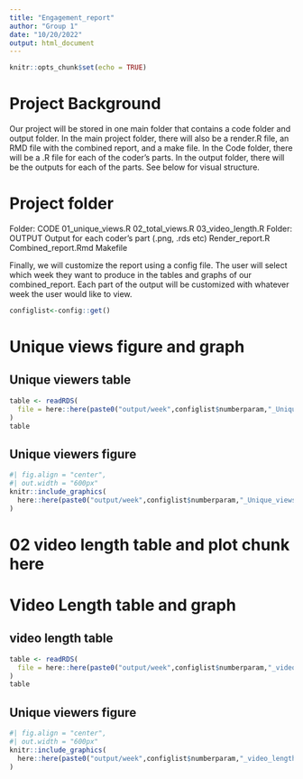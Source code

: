 ```yaml
---
title: "Engagement_report"
author: "Group 1"
date: "10/20/2022"
output: html_document
---
```


```r
knitr::opts_chunk$set(echo = TRUE)
```

# Project Background 

Our project will be stored in one main folder that contains a code folder and output folder. In the main project folder, there will also be a render.R file, an RMD file with the combined report, and a make file. In the Code folder, there will be a .R file for each of the coder’s parts. In the output folder, there will be the outputs for each of the parts. See below for visual structure. 


# Project folder
Folder: CODE
  01_unique_views.R
  02_total_views.R
  03_video_length.R
Folder: OUTPUT
  Output for each coder’s part (.png, .rds etc)
Render_report.R
Combined_report.Rmd
Makefile

Finally, we will customize the report using a config file. The user will select which week they want to produce in the tables and graphs of our combined_report. Each part of the output will be customized with whatever week the user would like to view.  

```r
configlist<-config::get()
```

# Unique views figure and graph
## Unique viewers table
```r
table <- readRDS(
  file = here::here(paste0("output/week",configlist$numberparam,"_Unique_views_table.rds"))
)
table
```
## Unique viewers figure
```r
#| fig.align = "center",
#| out.width = "600px"
knitr::include_graphics(
  here::here(paste0("output/week",configlist$numberparam,"_Unique_views_barplot.png"))
)
```


# 02 video length table and plot chunk here





# Video Length table and graph
## video length table
```r
table <- readRDS(
  file = here::here(paste0("output/week",configlist$numberparam,"_video_length_table.rds"))
)
table
```
## Unique viewers figure
```r
#| fig.align = "center",
#| out.width = "600px"
knitr::include_graphics(
  here::here(paste0("output/week",configlist$numberparam,"_video_length_plot.png"))
)
```